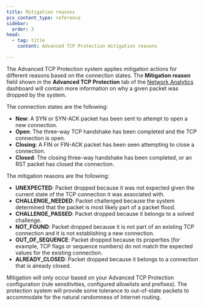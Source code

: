 ```yaml
---
title: Mitigation reasons
pcx_content_type: reference
sidebar:
  order: 3
head:
  - tag: title
    content: Advanced TCP Protection mitigation reasons

---
```


The Advanced TCP Protection system applies mitigation actions for different reasons based on the connection states. The **Mitigation reason** field shown in the **Advanced TCP Protection** tab of the [Network Analytics](/analytics/network-analytics/) dashboard will contain more information on why a given packet was dropped by the system.

The connection states are the following:

- **New**: A SYN or SYN-ACK packet has been sent to attempt to open a new connection.
- **Open**: The three-way TCP handshake has been completed and the TCP connection is open.
- **Closing**: A FIN or FIN-ACK packet has been seen attempting to close a connection.
- **Closed**: The closing three-way handshake has been completed, or an RST packet has closed the connection.

The mitigation reasons are the following:

- **UNEXPECTED**: Packet dropped because it was not expected given the current state of the TCP connection it was associated with.
- **CHALLENGE_NEEDED**: Packet challenged because the system determined that the packet is most likely part of a packet flood.
- **CHALLENGE_PASSED**: Packet dropped because it belongs to a solved challenge.
- **NOT_FOUND**: Packet dropped because it is not part of an existing TCP connection and it is not establishing a new connection.
- **OUT_OF_SEQUENCE**: Packet dropped because its properties (for example, TCP flags or sequence numbers) do not match the expected values for the existing connection.
- **ALREADY_CLOSED**: Packet dropped because it belongs to a connection that is already closed.

Mitigation will only occur based on your Advanced TCP Protection configuration (rule sensitivities, configured allowlists and prefixes). The protection system will provide some tolerance to out-of-state packets to accommodate for the natural randomness of Internet routing.
